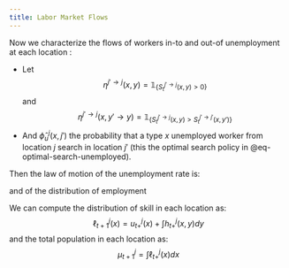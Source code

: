```yaml
---
title: Labor Market Flows
---
```


Now we characterize the flows of workers in-to and out-of unemployment at each location :

- Let $$\eta^{j' \to j}(x,y) = \mathbb{1}_{\{S_{t}^{j' \to j}(x,y)>0\}}$$ and $$\eta^{j' \to j}(x,y'\to y) = \mathbb{1}_{\{S^{j' \to j}_{t}(x,y) > S^{j' \to j'}_{t}(x,y')\}}$$ 
- And $\hat{\phi}^j_u(x,j')$ the probability that a type $x$ unemployed worker from location $j$ search in location $j'$ (this the optimal search policy in @eq-optimal-search-unemployed). 


Then the law of motion of the unemployment rate is:

\begin{align}
u^{j}_{t+1}(x) &= \underbrace{u^j_{t+}(x)\left(\sum_{j'\in \mathcal{J}}\hat{\phi}^{j}_{u}(x,j')\right)}_{\text{mass of workers leaving location }j} +\ldots\\
&\hspace{3cm} \ldots+ \underbrace{u_{t+}^j(x)\int\left(p^j_t\frac{v^j_t(y)}{V^j_t}\hat{\phi}_u^j(x,j)\eta^{j\to j}(x,y)\right)}_{\text{staying workers that got a suitable job offer}} +\ldots \\
&\hspace{3cm} \ldots+ \underbrace{\sum_{j\in \mathcal{J}}\left\{\left(1 - \hat{\phi}^{j'}_{u}(x,j)\int\left(\frac{v^j_{t}(y)}{V^j_t}\eta^{j\to j'}(x,y)dy \right)u^{j'}_{t+}(x) \right) \right\}}_{\text{arriving workers from other locations that dont get a job offer}}
\end{align}

and of the distribution of employment

\begin{align}
h^{j}_{t+1}(x,y) &= \underbrace{h_{t+}(x,y)}_{\text{employed at interim }} \times \overbrace{\prod_{j'\in\mathcal{J}}\left[ \underbrace{1 - \frac{s}{\mid \mathcal{J} \mid}\int\left( p^{j'}_t\frac{v^{j'}_t(y')}{V^{j'}_t} \eta^{j\to j'}(x,y\to y')\right)dy'}_{\text{no poeached by any firm in location }j'} \right]}^{\text{probability of not being poached}}+\ldots
\\&\\
&\hspace{6cm} \ldots+\sum_{j'\in \mathcal{J}}\left(\overbrace{\int\underbrace{ h^{j'}_{t+}(x,y')sp^j_t\frac{v^{j}_t(y)}{V^{j}_t}\eta^{j'\to j}(x,y'\to y)}_{\text{mass of workers poached from } y' \text{ firms in location } j'}dy'}^{\text{mass of workers that } y \text{ succesfully poach from location} j'} \right) \\ \\
&\hspace{6cm}\ldots +  \underbrace{\sum_{j'\in \mathcal{J}}\left( u^{j'}_{t+}(x)\hat{\phi}_{u}^{j'}(x, j)p_t\frac{v^{j}_t(y)}{V^{j}_t}\eta^{j' \to j}(x,y) \right)}_{\text{mass of workers hired from unemployment}}
\end{align}

We can compute the distribution of skill in each location as:
$$\ell^j_{t+1}(x) = u^j_{t+}(x) + \int h^j_{t+}(x,y)dy$$
and the total population in each location as:
$$\mu^j_{t+1} = \int \ell^j_{t+}(x)dx$$
